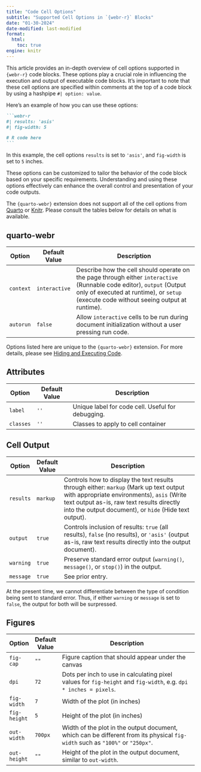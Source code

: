 ```yaml
---
title: "Code Cell Options"
subtitle: "Supported Cell Options in `{webr-r}` Blocks"
date: "01-30-2024"
date-modified: last-modified
format: 
  html:
    toc: true
engine: knitr
---
```


This article provides an in-depth overview of cell options supported in `{webr-r}` code blocks. These options play a crucial role in influencing the execution and output of executable code blocks. It's important to note that these cell options are specified within comments at the top of a code block by using a hashpipe `#| option: value`.

Here's an example of how you can use these options:

````md
```webr-r
#| results: 'asis'
#| fig-width: 5

# R code here
```
````

In this example, the cell options `results` is set to `'asis'`, and `fig-width` is set to `5` inches.

These options can be customized to tailor the behavior of the code block based on your specific requirements. Understanding and using these options effectively can enhance the overall control and presentation of your code outputs.


:::{.callout-important}
The `{quarto-webr}` extension does not support all of the cell options from [Quarto](https://quarto.org/docs/reference/cells/cells-knitr.html) or [Knitr](https://yihui.org/knitr/options/). Please consult the tables below for details on what is available.
:::

## quarto-webr

| Option    | Default Value | Description                                                                                                                                                                                                      |
|-----------|---------------|------------------------------------------------------------------------------------------------------------------------------------------------------------------------------------------------------------------|
| `context` | `interactive` | Describe how the cell should operate on the page through either `interactive` (Runnable code editor), `output` (Output only of executed at runtime), or `setup` (execute code without seeing output at runtime). |
| `autorun` | `false`       | Allow `interactive` cells to be run during document initialization without a user pressing run code.                                                                                                             |


:::{.callout-note}
Options listed here are unique to the `{quarto-webr}` extension. For more details, please see [Hiding and Executing Code](qwebr-internal-cell.qmd).
:::

## Attributes

| Option    | Default Value | Description                                       |
|-----------|---------------|---------------------------------------------------|
| `label`   | `''`          | Unique label for code cell. Useful for debugging. |
| `classes` | `''`          | Classes to apply to cell container                |

## Cell Output

| Option    | Default Value | Description                                                                                                                                                                                                                                |
|-----------|---------------|--------------------------------------------------------------------------------------------------------------------------------------------------------------------------------------------------------------------------------------------|
| `results` | `markup`      | Controls how to display the text results through either: `markup` (Mark up text output with appropriate environments), `asis` (Write text output as-is, raw text results directly into the output document), or `hide` (Hide text output). |
| `output`  | `true`        | Controls inclusion of results: `true` (all results), `false` (no results), or `'asis'` (output as-is, raw text results directly into the output document).                                                                                 |
| `warning` | `true`        | Preserve standard error output (`warning()`, `message()`, or `stop()`) in the output.                                                                                                                                                      |
| `message` | `true`        | See prior entry.                                                                                                                                                                                                                           |


:::{.callout-important}
At the present time, we cannot differentiate between the type of condition being sent to standard error. Thus, if either `warning` or `message` is set to `false`, the output for both will be surpressed.
:::

## Figures

| Option       | Default Value | Description                                                                                                                   |
|--------------|---------------|-------------------------------------------------------------------------------------------------------------------------------|
| `fig-cap`    | `""`          | Figure caption that should appear under the canvas                                                                            |
| `dpi`        | `72`          | Dots per inch to use in calculating pixel values for `fig-height` and `fig-width`, e.g. `dpi * inches = pixels`.              |
| `fig-width`  | `7`           | Width of the plot (in inches)                                                                                                 |
| `fig-height` | `5`           | Height of the plot (in inches)                                                                                                |
| `out-width`  | `700px`       | Width of the plot in the output document, which can be different from its physical `fig-width` such as `"100%"` or `"250px"`. |
| `out-height` | `""`          | Height of the plot in the output document, similar to `out-width`.                                                            |
